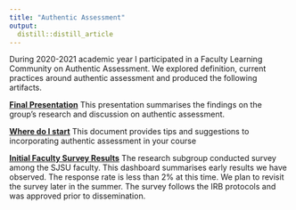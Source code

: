 ```yaml
---
title: "Authentic Assessment"
output: 
  distill::distill_article
---
```


During 2020-2021 academic year I participated in a Faculty Learning Community on Authentic Assessment. We explored definition, current practices around authentic assessment and produced the following artifacts.


[**Final Presentation**](https://drive.google.com/file/d/13h4izP_Cr1NwDWNbYJNCnLfI-67ya-4G/view?usp=sharing)
This presentation summarises the findings on the group's research and discussion on authentic assessment.

[**Where do I start**](https://docs.google.com/document/d/1_2XwsuqF9zoU5Xu_T-zGgS2QEHk5Y-XaVWiwAlzXeu0/edit?usp=sharing)
This document provides tips and suggestions to incorporating authentic assessment in your course


[**Initial Faculty Survey Results**](https://ise194.shinyapps.io/aadash/)
The research subgroup conducted survey among the SJSU faculty. This dashboard summarises early results we have observed. The response rate is less than 2% at this time. We plan to revisit the survey later in the summer. The survey follows the IRB protocols and was approved prior to dissemination. 

